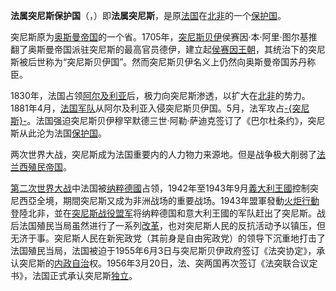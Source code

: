 {{noteTA
|1=zh-hans:突尼斯;zh-hant:突尼西亞;zh-my:突尼西亚;
}}
{{Infobox Former Country
|native_name = ''Protectorat français de Tunisie''<br />لحماية الفرنسية في تونس
|conventional_long_name =法属突尼斯保护国
|common_name = 法属突尼斯保护国
|continent   = Africa
|region      = Maghreb
|country     = Tunisia
|era         = 
|status      = 保护国
|empire      = 法国
|government_type        = 君主制
|life_span   = 
|event_start = 《[[巴尔杜条约|巴尔杜条约]]》
|year_start  = 1881年
|date_start  = 5月12日
|event_end   = [[独立|独立]]
|year_end    = 1956年
|date_end    = 3月20日
|event1      = 意大利佔領及[[突尼斯战役|突尼斯战役]]
|date_event1 = 1942年-1943年
|event2      = 
|date_event2 = 
|p1          = 突尼斯行省
|flag_p1     = Tunisian flag till 1831.svg
|s1          = 突尼斯王国
|flag_s1     = Flag of Tunisia.svg
|image_flag  = Flag of Tunisia with French canton.svg
|flag        = 突尼斯国旗
|image_coat   =Coat of Arms of the beys of Tunis (Husseinic dynasty).svg
|image_map   = Colonial Africa Tunisia 1913 map.svg
|image_map_caption =法属突尼斯(深蓝)<br /> 法国非洲领地(浅蓝)<br /> 1913年
|capital     = [[突尼斯城|-{突尼斯}-]]
|latd=36 |latm=50 |latNS=N |longd=10 |longm=9 |longEW=E
|common_languages = [[阿拉伯语|阿拉伯语]]，[[柏柏尔语|柏柏尔语]]，[[法语|法语]]，[[意大利语|意大利语]]，[[土耳其语|土耳其语]] 
|religion         = [[伊斯兰教|伊斯兰教]]，[[天主教|天主教]]
|title_leader         = [[突尼斯贝伊列表|贝伊]]
|representative1      = 
|year_representative1 = 
|representative2      = 
|year_representative2 = 
|representative3      = 
|year_representative3 = 
|representative4      = 
|year_representative4 = 
|title_representative = 
|deputy1              = 
|year_deputy1         = 
|deputy2              = 
|year_deputy2         = 
|title_deputy         = 
|currency    = <br />[[里亚尔|突尼斯里亚尔]]<br />(直到1891)<br />  [[法郎|突尼斯法郎]]<br />(1891-1958)
|stat_year1             = 1881 est.
|stat_area1             = 155000
|stat_pop1              =
|stat_year2             = 1939 est.
|stat_area2             = 155000
|stat_pop2              = 2600000
|footnotes   =   
}}
'''法属突尼斯保护国'''（{{lang-fr|Protectorat français de Tunisie}}，{{lang-ar|الحماية الفرنسية في تونس}}）即'''法属突尼斯'''，是原[[法国|法国]]在[[北非|北非]]的一个[[保护国|保护国]]。

突尼斯原为[[奥斯曼帝国|奥斯曼帝国]]的一个省。1705年，[[突尼斯|突尼斯]][[贝伊|贝伊]]侯赛因·本·阿里·图尔基推翻了奥斯曼帝国派驻突尼斯的最高官员德伊，建立起[[突尼斯君主列表|侯赛因王朝]]，其统治下的突尼斯被后世称为“突尼斯贝伊国”。然而突尼斯贝伊名义上仍然向奥斯曼帝国苏丹称臣。

1830年，法国占领[[阿尔及利亚|阿尔及利亚]]后，极力向突尼斯渗透，以扩大在[[北非|北非]]的势力。1881年4月，[[法国军队|法国军队]]从阿尔及利亚入侵突尼斯贝伊国。5月，法军攻占[[突尼斯城|-{突尼斯}-]]。法国强迫突尼斯贝伊穆罕默德三世·阿勒·萨迪克签订了《巴尔杜条约》，突尼斯从此沦为法国[[保护国|保护国]]。

两次世界大战，突尼斯成为法国重要内的人力物力来源地。但是战争极大削弱了[[法兰西殖民帝国|法兰西殖民帝国]]。

[[第二次世界大战|第二次世界大战]]中法国被[[纳粹德國|纳粹德國]]占领，1942年至1943年9月[[義大利王國_(1861年-1946年)|義大利王國]]控制突尼西亞全境，期間突尼斯又成为非洲战场的重要战场。1943年盟軍發動[[火炬行動|火炬行動]]登陸北非，並在[[突尼斯战役|突尼斯战役]][[盟军|盟军]]将纳粹德国和意大利王國的军队赶出了突尼斯。战后法国殖民当局虽然进行了一系列[[改革|改革]]，也对突尼斯人民的反抗活动予以镇压，但无济于事。突尼斯人民在新宪政党（其前身是自由宪政党）的领导下沉重地打击了法国殖民当局，法国被迫于1955年6月3日与突尼斯贝伊政府签订《法突协定》，承认突尼斯的[[内政|内政]][[自治|自治]]权。1956年3月20日，法、突两国再次签订《法突联合议定书》，法国正式承认突尼斯[[独立|独立]]。